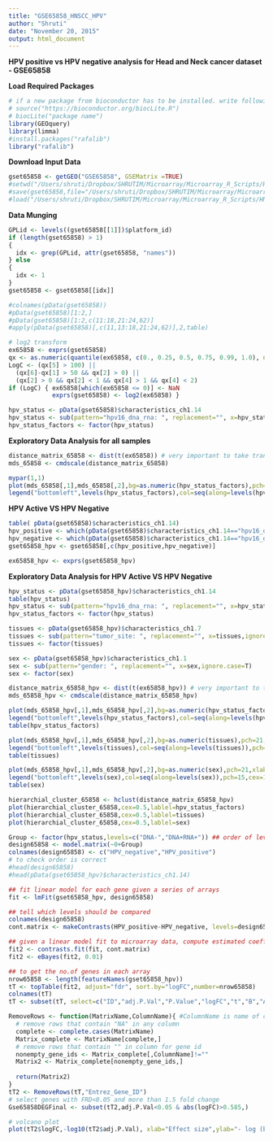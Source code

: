 ```yaml
---
title: "GSE65858_HNSCC_HPV"
author: "Shruti"
date: "November 20, 2015"
output: html_document
---
```


**HPV positive vs HPV negative analysis for Head and Neck cancer dataset - GSE65858** 

**Load Required Packages**
```r
# if a new package from bioconductor has to be installed. write following two commands
# source("https://bioconductor.org/biocLite.R")
# biocLite("package name")
library(GEOquery)
library(limma)
#install.packages("rafalib")
library("rafalib")
```

**Download Input Data**
```r
gset65858 <- getGEO("GSE65858", GSEMatrix =TRUE)
#setwd("/Users/shruti/Dropbox/SHRUTIM/Microarray/Microarray_R_Scripts/HNSCC/HPV/GSE65858/")
#save(gset65858,file="/Users/shruti/Dropbox/SHRUTIM/Microarray/Microarray_R_Scripts/HNSCC/HPV/GSE65858/final/gset65858.rda")
#load("/Users/shruti/Dropbox/SHRUTIM/Microarray/Microarray_R_Scripts/HNSCC/HPV/GSE65858/final/gset65858.rda")
```

**Data Munging**
```r
GPLid <- levels((gset65858[[1]])$platform_id)
if (length(gset65858) > 1) 
{
  idx <- grep(GPLid, attr(gset65858, "names"))
} else 
{ 
  idx <- 1
}
gset65858 <- gset65858[[idx]]

#colnames(pData(gset65858))
#pData(gset65858)[1:2,]
#pData(gset65858)[1:2,c(11:18,21:24,62)]
#apply(pData(gset65858)[,c(11,13:18,21:24,62)],2,table)

# log2 transform
ex65858 <- exprs(gset65858)
qx <- as.numeric(quantile(ex65858, c(0., 0.25, 0.5, 0.75, 0.99, 1.0), na.rm=T))
LogC <- (qx[5] > 100) ||
  (qx[6]-qx[1] > 50 && qx[2] > 0) ||
  (qx[2] > 0 && qx[2] < 1 && qx[4] > 1 && qx[4] < 2)
if (LogC) { ex65858[which(ex65858 <= 0)] <- NaN
            exprs(gset65858) <- log2(ex65858) }

hpv_status <- pData(gset65858)$characteristics_ch1.14
hpv_status <- sub(pattern="hpv16_dna_rna: ", replacement="", x=hpv_status,ignore.case=T)
hpv_status_factors <- factor(hpv_status) 

```

**Exploratory Data Analysis for all samples**
```r
distance_matrix_65858 <- dist(t(ex65858)) # very important to take transpose "t"
mds_65858 <- cmdscale(distance_matrix_65858)

mypar(1,1)
plot(mds_65858[,1],mds_65858[,2],bg=as.numeric(hpv_status_factors),pch=21,xlab="First dimension",ylab="Second dimension",cex=2,main="MultiDimension Scaling PLot: HPV status")
legend("bottomleft",levels(hpv_status_factors),col=seq(along=levels(hpv_status_factors)),pch=15,cex=1)
```

**HPV Active VS HPV Negative**
```r
table( pData(gset65858)$characteristics_ch1.14)
hpv_positive <- which(pData(gset65858)$characteristics_ch1.14=="hpv16_dna_rna: DNA+RNA+")
hpv_negative <- which(pData(gset65858)$characteristics_ch1.14=="hpv16_dna_rna: DNA-")
gset65858_hpv <- gset65858[,c(hpv_positive,hpv_negative)]

ex65858_hpv <- exprs(gset65858_hpv)
```

**Exploratory Data Analysis for HPV Active VS HPV Negative**
```r
hpv_status <- pData(gset65858_hpv)$characteristics_ch1.14
table(hpv_status)
hpv_status <- sub(pattern="hpv16_dna_rna: ", replacement="", x=hpv_status,ignore.case=T)
hpv_status_factors <- factor(hpv_status) 

tissues <- pData(gset65858_hpv)$characteristics_ch1.7
tissues <- sub(pattern="tumor_site: ", replacement="", x=tissues,ignore.case=T)
tissues <- factor(tissues)

sex <- pData(gset65858_hpv)$characteristics_ch1.1
sex <- sub(pattern="gender: ", replacement="", x=sex,ignore.case=T)
sex <- factor(sex)

distance_matrix_65858_hpv <- dist(t(ex65858_hpv)) # very important to take transpose "t"
mds_65858_hpv <- cmdscale(distance_matrix_65858_hpv)

plot(mds_65858_hpv[,1],mds_65858_hpv[,2],bg=as.numeric(hpv_status_factors),pch=21,xlab="First dimension",ylab="Second dimension",cex=2,main="MultiDimension Scaling PLot: HPV status")
legend("bottomleft",levels(hpv_status_factors),col=seq(along=levels(hpv_status_factors)),pch=15,cex=0.8)
table(hpv_status_factors)

plot(mds_65858_hpv[,1],mds_65858_hpv[,2],bg=as.numeric(tissues),pch=21,xlab="First dimension",ylab="Second dimension",cex=2,main="MultiDimension Scaling PLot: Anatomical Location")
legend("bottomleft",levels(tissues),col=seq(along=levels(tissues)),pch=15,cex=0.5)
table(tissues)

plot(mds_65858_hpv[,1],mds_65858_hpv[,2],bg=as.numeric(sex),pch=21,xlab="First dimension",ylab="Second dimension",cex=2,main="MultiDimension Scaling PLot: Sex Status")
legend("bottomleft",levels(sex),col=seq(along=levels(sex)),pch=15,cex=1)
table(sex)

hierarchial_cluster_65858 <- hclust(distance_matrix_65858_hpv)
plot(hierarchial_cluster_65858,cex=0.5,lablel=hpv_status_factors)
plot(hierarchial_cluster_65858,cex=0.5,lablel=tissues)
plot(hierarchial_cluster_65858,cex=0.5,lablel=sex)
```

```r
Group <- factor(hpv_status,levels=c("DNA-","DNA+RNA+")) ## order of levels is important
design65858 <- model.matrix(~0+Group)
colnames(design65858) <- c("HPV_negative","HPV_positive")
# to check order is correct
#head(design65858)
#head(pData(gset65858_hpv)$characteristics_ch1.14)

## fit linear model for each gene given a series of arrays
fit <- lmFit(gset65858_hpv, design65858)

## tell which levels should be compared
colnames(design65858)
cont.matrix <- makeContrasts(HPV_positive-HPV_negative, levels=design65858)

## given a linear model fit to microarray data, compute estimated coefficients & standard errors for given set of contratsts
fit2 <- contrasts.fit(fit, cont.matrix)
fit2 <- eBayes(fit2, 0.01)

## to get the no.of genes in each array
nrow65858 <- length(featureNames(gset65858_hpv))
tT <- topTable(fit2, adjust="fdr", sort.by="logFC",number=nrow65858)
colnames(tT)
tT <- subset(tT, select=c("ID","adj.P.Val","P.Value","logFC","t","B","AveExpr","Entrez_Gene_ID","Symbol","Definition"))
```

```r
RemoveRows <- function(MatrixName,ColumnName){ #ColumnName is name of column containing gene id
  # remove rows that contain "NA" in any column
  complete <- complete.cases(MatrixName)
  Matrix_complete <- MatrixName[complete,]
  # remove rows that contain "" in column for gene id
  nonempty_gene_ids <- Matrix_complete[,ColumnName]!=""
  Matrix2 <- Matrix_complete[nonempty_gene_ids,]
  
  return(Matrix2)
}
tT2 <- RemoveRows(tT,"Entrez_Gene_ID")
# select genes with FRD<0.05 and more than 1.5 fold change
Gse65858DEGFinal <- subset(tT2,adj.P.Val<0.05 & abs(logFC)>0.585,)

# volcano plot
plot(tT2$logFC,-log10(tT2$adj.P.Val), xlab="Effect size",ylab="- log (base 10) adj.p-values",main="Volcano Plot for HPV Active vs HPV negative")
```


